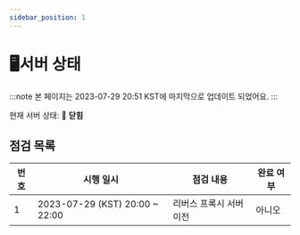 ```yaml
---
sidebar_position: 1
---
```


# 🖥️서버 상태

:::note
본 페이지는 2023-07-29 20:51 KST에 마지막으로 업데이트 되었어요.
:::

현재 서버 상태: 🔴 **닫힘**
<!-- 서버 상태는 🟢 🟡 🔴 🟠로 나타낸다 -->

## 점검 목록

| 번호 | 시행 일시 | 점검 내용 | 완료 여부 |
| - | ----- | ------ | --- |
| 1 | 2023-07-29 (KST) 20:00 ~ 22:00 | 리버스 프록시 서버 이전 | 아니오 |
